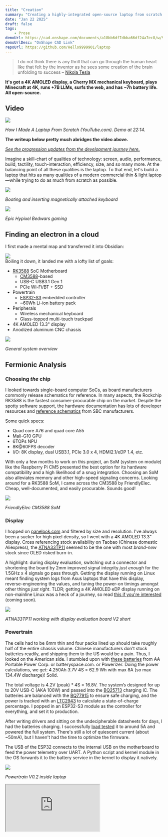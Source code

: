 ```yaml
---
title: "Creation"
summary: "Creating a highly-integrated open-source laptop from scratch. Power in your hands."
date: "Jan 22 2025"
draft: false
tags:
    - Prose
demoUrl: https://cad.onshape.com/documents/a18bb6df7dbba66df24a7ec8/w/967d921e60c207e3b6f5cf7b/e/1f78a9387b17c2d178742295?renderMode=0&uiState=678da20d5bee0d1ad2dd55f1
demoUrlDesc: "OnShape CAD Link"
repoUrl: https://github.com/Hello9999901/laptop
---
```


<script type="module" src="/kicanvas.js"></script>

> I do not think there is any thrill that can go through the human heart like that felt by the inventor as he sees some creation of the brain unfolding to success
– [Nikola Tesla](https://en.wikipedia.org/wiki/Nikola_Tesla)

**It's got a 4K AMOLED display, a Cherry MX mechanical keyboard, plays Minecraft at 4K, runs +7B LLMs, surfs the web, and has ~7h battery life. All open-source.**

## Video

<div class="hover:cursor-pointer">
  <a href="https://youtu.be/fks3PBodyiE" target="_blank">
    <img src="/img/thumbnail.jpg"/>
  </a>
</div>

*How I Made A Laptop From Scratch (YouTube.com). Demo at 22:14.*

**The writeup below pretty much abridges the video above.**

*[See the progression updates from the development journey here.](/progress)*

Imagine a skill-chart of qualities of technology: screen, audio, performance, build, tactility, touch-interaction, efficiency, size, and so many more. At the balancing point of all these qualities is the laptop. To that end, let's build a laptop that hits as many qualities of a modern commercial thin & light laptop—while trying to do as much from scratch as possible.


<img src="/img/photo.jpg"/>

*Booting and inserting magnetically attached keyboard*

<img src="/img/minecraft.jpg"/>

*Epic Hypixel Bedwars gaming*

## Finding an electron in a cloud

I first made a mental map and transferred it into Obsidian:
<div class="invert dark:invert-0">
  <img src="/img/map.png"/>
</div>
Boiling it down, it landed me with a lofty list of goals:

- [RK3588](https://www.rock-chips.com/uploads/pdf/2022.8.26/192/RK3588%20Brief%20Datasheet.pdf) SoC Motherboard
  - [CM3588](https://wiki.friendlyelec.com/wiki/index.php/CM3588)-based
  - USB-C USB3.1 Gen 1
  - PCIe Wi-Fi/BT + SSD
- Powertrain
  - [ESP32-S3](https://www.espressif.com/sites/default/files/documentation/esp32-s3-mini-1_mini-1u_datasheet_en.pdf) embedded controller
  - ~60Wh Li-ion battery pack
- Peripherals
  - Wireless mechanical keyboard
  - Glass-topped multi-touch trackpad
- 4K AMOLED 13.3" display
- Anodized aluminum CNC chassis

<div class="invert dark:invert-0">
  <img src="/img/general.jpg"/>
</div>

*General system overview*

## Fermionic Analysis

### Choosing *the* chip

I looked towards single-board computer SoCs, as board manufacturers commonly release schematics for reference. In many aspects, the Rockchip RK3588 is the fastest consumer-procurable chip on the market. Despite the spotty software support, the hardware documentation has lots of developer resources and [reference schematics](https://wiki.friendlyelec.com/wiki/images/1/15/CM3588_NAS_SDK_2309_SCH.PDF) from SBC manufacturers.

Some quick specs:

- Quad core A76 and quad core A55
- Mali-G10 GPU
- 6TOPs NPU
- 8K@60FPS decoder
- I/O: 8K display, dual USB3.1, PCIe 3.0 x 4, HDMI2.1/eDP 1.4, etc.

With only a few months to work on this project, an SoM (system on module) like the Raspberry Pi CM5 presented the best option for its hardware compatibility and a high likelihood of a snug integration. Choosing an SoM also alleviates memory and other high-speed signaling concerns. Looking around for a RK3588 SoM, I came across the CM3588 by FriendlyElec. Cheap, well-documented, and easily procurable. Sounds good!

<img src="/img/cm3588.jpg"/>

*FriendlyElec CM3588 SoM*

### Display

I hopped on [panelook.com](https://www.panelook.com) and filtered by size and resolution. I've always been a sucker for high pixel density, so I went with a 4K AMOLED 13.3" display. Cross referencing stock availability on Taobao (Chinese domestic Aliexpress), the [ATNA33TP11](https://www.panelook.com/ATNA33TP11_Samsung_13.3_OLED_parameter_59424.html) seemed to be the one with most *brand-new* stock since OLED risked burn-in.

A highlight: during display evaluation, switching out a connector and shortening the board by 2mm improved signal integrity *just enough* for the 1.5GHz x 4 signals go pass through. Getting the display running on Linux meant finding system logs from Asus laptops that have this display, reverse-engineering the values, and tuning the power-on timings amongst other things *just right*. TLDR; getting a 4K AMOLED eDP display running on non-mainline Linux was a heck of a journey, so read [this if you're interested]() (coming soon).

<img src="/img/screen.jpg"/>

*ATNA33TP11 working with display evaluation board V2 short*

### Powertrain

The cells had to be 6mm thin and four packs lined up should take roughly half of the entire chassis volume. Chinese manufacturers don't stock batteries readily, and shipping them to the US would be a pain. Thus, I looked on the American side. I stumbled upon with [these batteries](https://www.batteryspace.com/polymerli-ionmodule37v4250mah157wh85arate-prewiredwithpcbpl5467100.aspx) from AA Portable Power Corp. or batteryspace.com. or Powerizer. Doing the power calculations, we get: 4.250Ah *3.7V* 4S = 62.9 Wh with max 8A (so max 134.4W discharge)! Solid.

The total voltage is 4.2V (peak) * 4S = 16.8V. The system’s designed for up to 20V USB-C (AKA 100W) and passed into the [BQ25713](https://www.ti.com/product/BQ25713) charging IC. The batteries are balanced with the [BQ77915](https://www.ti.com/product/BQ77915) to ensure safe charging, and the power is tracked with an [LTC2943](https://www.analog.com/en/products/ltc2943.html) to calculate a state-of-charge percentage. I popped in an ESP32-S3 module as the controller for everything, and set it to production.

After writing drivers and sitting on the undecipherable datasheets for days, I had the batteries charging. I successfully [load tested](https://a.co/d/3b8R9mN) it to around 5A and powered the full system. There's still a lot of quiescent current (about ~50mA), but I haven't had the time to optimize the firmware.

The USB of the ESP32 connects to the internal USB on the motherboard to feed the power telemetry over UART. A Python script and kernel module in the OS forwards it to the battery service in the kernel to display it natively.

<img src="/img/powertrain.jpg"/>

*Powertrain V0.2 inside laptop*

<iframe
  src="https://kicanvas.org/?github=https%3A%2F%2Fgithub.com%2FHello9999901%2Flaptop%2Ftree%2Fmain%2Fpower"
  style={{ width: '100%', height: '500px', border: 'none' }}
  title="KiCanvas Powertrain"
/>
In settings, tick "Align controls with KiCad" for mouse pan/zoom/scroll

[Powertrain V0.2 KiCanvas Full Link](https://kicanvas.org/?github=https%3A%2F%2Fgithub.com%2FHello9999901%2Flaptop%2Ftree%2Fmain%2Fpower)

### Mainboard

With those decisions made up, I aimed for >90mm motherboard width based on a prelim CAD from the batteries and display dimensions.

On the physical I/O side, I settled on dual USB3.1 Type-C ports, a USB2.0 Type-A port, a headphone jack, and a microSD card slot. Internally, the M.2 E-key connects to an [RTL8852BE](https://a.co/d/4lJDnwX) WiFi 6 (802.11ax) + BT5.2 wireless card and the M.2 M-key accommodates up to an 2242-sized NVMe SSD. A full size NVMe SSD can fit with some modifications of the chassis too.

Tangent over, this leaves me with around ~90mm of board height. Implementing all the features on the final mainboard would stretch this writeup too long, so read [this if you're interested]() (coming soon).

<iframe
  src="https://kicanvas.org/?github=https%3A%2F%2Fgithub.com%2FHello9999901%2Flaptop%2Ftree%2Fmain%2Fmotherboard"
  style={{ width: '100%', height: '500px', border: 'none' }}
  title="KiCanvas Motherboard"
/>
In settings, tick "Align controls with KiCad" for mouse pan/zoom/scroll

[Motherboard V1.0 KiCanvas Full Link](https://kicanvas.org/?github=https%3A%2F%2Fgithub.com%2FHello9999901%2Flaptop%2Ftree%2Fmain%2Fmotherboard)

<img src="/img/mainboard.jpg"/>

*Mainboard B-roll shot*

<div class="invert dark:invert-0">
  <img src="/img/hardware.jpg"/>
</div>

*Detailed hardware overview*

### Operating on a System

[Joshua Riek's ubuntu-rockchip](https://github.com/Joshua-Riek/ubuntu-rockchip) kernel/distro combined an out-of-the-box experience with lots of optimizations. Using Armbian's kernel (I believe it's still off Rockchip's kernel) meant that it offered nearly all the features of the RK3588 on a developer-ready kernel configuration.

Since nearly all the work I needed to do was abstracted in the DeviceTree (DTS) hardware configuration language implemented with U-boot, the bootloader, I took advantage of their system-agnostic nature to speed up my trial-and-error process having never done any Linux work.

Instead of developing and compiling code on the RK3588 itself, I used my daily driver MacBook and Visual Studio Code. Once I made a change in the DTS, I'd use Orbstack (virtualization software) running Ubuntu 24.04 (shared filesystem and kernel with macOS) and compile the DeviceTree there.

```txt
DTSI, DTS, and DTS Overlay Files (some for SoC, some for other ICs, etc.) -> dtcpp binary (preprocessing & linking various DeviceTree definitions) -> dtc binary (DeviceTree compilation) -> anyon_e.dtb (compiled DeviceTree binary!)
```

Pointing U-Boot to a custom compiled DTB (devicetree binary), I `scp`'ed the compiled `anyon_e.dtb` to the OS. A `u-boot-update` regenerates the bootloader configurations, and a reboot updates the changes.



That's how I did the hardware bringup—display configurations, PCIe, USB, and other low-level system tweaks. The rest is just a standard install of Ubuntu 24.04 LTS with Linux Kernel 6.1.

<img src="/img/working.jpg"/>

*Testing batteries and writing DTS*

<div class="invert dark:invert-0">
  <img src="/img/software.jpg"/>
</div>

*In-depth software overview*

### Peripherals

Imagine being able to just pull out your laptop's keyboard and use it as just another wireless keyboard for literally anything! Just me? Maybe.

Being a mechanical keyboard addict with quite a few [ZMK keyboards](https://zmk.dev) designed, I chose the [Cherry MX ULP mechanical switches](https://github.com/pashutk/Cherry_MX_ULP) for the best feel. Of course, a battery and fully mechanical switches add *a lot* of height. I used a 1mm thin [200mAh battery](https://www.powerstream.com/thin-lithium-ion.htm) and a custom battery protection board that sticks up between two rows of keys to cut down on ~1.6mm (PCB height). The nRF52840 SoC running ZMK Firmware is right underneath the spacebar. A sandwich of PLA and 6061 aluminum from Fabworks crammed everything under ~7mm.

Since the keycaps aren't easily procurable, I got a [0.15mm nozzle](https://www.printedsolid.com/products/e3d-revo-nozzles?srsltid=AfmBOopKMJDs7gFpzrJg3kHQ-aJLDFTjeFO0ZJAYf1hADzy5iurNlkLB) for my Bambu Lab X1C and printed them with PLA. It got me down a rabbit hole of tungsten nozzles, and I got quoted ~$400 for 20x 0.15mm nozzles. I've been thinking of trying that out too. But alas, printing out all the keycaps and assembling for the last time, the keyboard was done.

Moving on to the trackpad, it was quite quick. I knew from the start that I wanted a good trackpad, so making my own with zero capacitive tracking experience is a no-go. Searching online, I came across the Azoteq [PXM0057-401](https://www.mouser.com/ProductDetail/Azoteq/PXM0057-401-S?qs=t7xnP681wgVkp9ZZYy6TPA%3D%3D) evaluation module on Mouser. It had it all—glass surface, multi-touch, and worked over USB. And, it was only 35 bucks or so. However, the trackpad has ceased production without many alternatives.

With the keyboard and trackpad working, it was time to put on the finishing touches.

<iframe
  src="https://kicanvas.org/?github=https%3A%2F%2Fgithub.com%2FHello9999901%2Flaptop%2Ftree%2Fmain%2Fkeyboard"
  style={{ width: '100%', height: '500px', border: 'none' }}
  title="KiCanvas Keyboard"
/>
In settings, tick "Align controls with KiCad" for mouse pan/zoom/scroll

[Keyboard V1.0 KiCanvas Full Link](https://kicanvas.org/?github=https%3A%2F%2Fgithub.com%2FHello9999901%2Flaptop%2Ftree%2Fmain%2Fkeyboard)

<img src="/img/peripherals.jpg"/>

*Counterclockwise from top left: keyboard side profile, typing on keyboard, trackpad, 1mm battery on back, nRF52840 SoC area

<div class="invert dark:invert-0">
  <img src="/img/wireframe_exploded.jpg"/>
</div>

*OnShape wireframe exploded view*

### Mechanical

Roughly the same time I began the system design, I sent a few CNC aluminum blocks off to JLC for evaluation with different anodization finishes. The dark gray anodization felt "best", but I preferred the look of the matte black, so I settled on that.
Using PTC OnShape, I (attempted) CAD'ed a robust and minimalistic look and a blend of my two favorite laptop lineup designs, the Razer Blade and the MacBook Pro. Because of the removable keyboard, the bottom has no screws. Instead, the palm rest screws into the bottom chassis. [CAD Link here.](https://cad.onshape.com/documents/a18bb6df7dbba66df24a7ec8/w/967d921e60c207e3b6f5cf7b/e/1f78a9387b17c2d178742295?renderMode=0&uiState=678da20d5bee0d1ad2dd55f1)

The hardest part about the chassis was the hinge. I used [Framework’s 13.3" hinge](https://frame.work/products/display-hinge-kit?v=FRANFB0001) because it has a 3D model. I constrained it in OnShape so I can see the exact closing angles.

The chassis layout is fairly simple: batteries on the bottom, the power board on the right, motherboard on the left, and the hinge mechanism on top. Oh, and a transparent PETG FDM printed power button that lights up on a custom PCB. To balance out the asymmetric hinge (caused by the mainboard being too wide), a little [carbon fiber rod](https://www.mcmaster.com/2153T11/) lines up on the left side too.

<img src="/img/chassis_empty.jpg"/>

*Chassis test fitting*

It was a battle to get the screen assembly to not hit anything while also covering
Although I started considering thermals way in advance, hence the gap here for the heatpipe to go through, I still had difficulty fitting everything in. The distance between the bottom of the keyboard and the top of the heatsink is less than a half a millimeter. The cooling system is really constrained because I don’t have the resources to make a custom heatpipe and fin solution. So, I made a full copper CNC heatsink (from JLCCNC) and a heatpipe connected to a fan. It's all connected with [PTM7950](https://www.lttstore.com/products/ptm7950-phase-change-thermal-pad).

I also added [these](https://puiaudio.com/product/speakers-and-receivers/as04004mo-sp40) PUI audio speakers on either side. The audio from the CM3588's DAC didn't work and I ran out of debugging time, so I made a USB to audio converter board separately and shot it through an Class-D amplifier. I would’ve also made the amp, but I ran out of time.

As I reached final assembly, I used a mix of JLC’s selective laser sintering (SLS) of nylon powder and FDM printed PA6-CF for smaller structural parts. Putting it all together with the matte black CNC aluminum chassis, I finally had my laptop.

<img src="/img/inside.jpg"/>

*Inside full laptop assembly*

## Reflection

The hardest class I've taken so far was quantum mechanics in my junior spring term. A few months before spending hours solving time-independent and dependent Schrödinger equations, I was on the squash bus (the sport, not the vegetable). My friend suggested I make a laptop for my senior project—and that was all.
I came up with the name anyon_e in June, after I finished the quantum course.

Making this laptop was hard. Mentally pressured with a deadline, and a constant inter-disciplinary challenge across electrical, software, and mechanical systems. Summing up everything I've ever done. It took up most of my mind from May until now.

Inspired by open-source projects like [ZMK](https://zmk.dev), [KiCAD](https://www.kicad.org), [Blender](https://www.blender.org), and countless [OSHW](https://certification.oshwa.org/basics.html) projects, I want to do my own little part. To put power in people's hands in creation, innovation, imagination, or whatever else. To attempt the impossible.

<img src="/img/conclusion.jpg"/>

Sincerely,\
*Byran*
